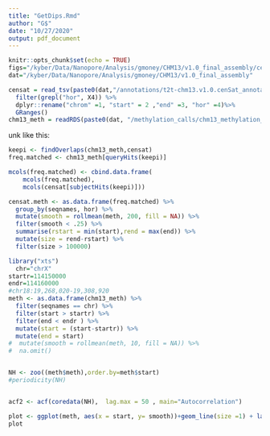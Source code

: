 ```yaml
---
title: "GetDips.Rmd"
author: "G$"
date: "10/27/2020"
output: pdf_document
---
```


```r
knitr::opts_chunk$set(echo = TRUE)
figs="/kyber/Data/Nanopore/Analysis/gmoney/CHM13/v1.0_final_assembly/censat/figures"
dat="/kyber/Data/Nanopore/Analysis/gmoney/CHM13/v1.0_final_assembly"

censat = read_tsv(paste0(dat,"/annotations/t2t-chm13.v1.0.cenSat_annotation.bed"), col_names = F) %>% 
  filter(grepl("hor", X4)) %>%
  dplyr::rename("chrom" =1, "start" = 2 ,"end" =3, "hor" =4)%>%
  GRanges()
chm13_meth = readRDS(paste0(dat, "/methylation_calls/chm13_methylation_50kb.rds"))
```
unk like this:

```r

keepi <- findOverlaps(chm13_meth,censat)
freq.matched <- chm13_meth[queryHits(keepi)]

mcols(freq.matched) <- cbind.data.frame(
    mcols(freq.matched),
    mcols(censat[subjectHits(keepi)]))

censat.meth <- as.data.frame(freq.matched) %>%
  group_by(seqnames, hor) %>%
  mutate(smooth = rollmean(meth, 200, fill = NA)) %>%
  filter(smooth < .25) %>%
  summarise(rstart = min(start),rend = max(end)) %>%
  mutate(size = rend-rstart) %>%
  filter(size > 100000)
```
```r
library("xts")
  chr="chrX"
startr=114150000
endr=114160000
#chr18:19,268,020-19,308,920
meth <- as.data.frame(chm13_meth) %>%
  filter(seqnames == chr) %>%
  filter(start > startr) %>%
  filter(end < endr ) %>%
  mutate(start = (start-startr)) %>%
  mutate(end = start) 
#  mutate(smooth = rollmean(meth, 10, fill = NA)) %>%
#  na.omit()


NH <- zoo((meth$meth),order.by=meth$start)
#periodicity(NH)


acf2 <- acf(coredata(NH),  lag.max = 50 , main="Autocorrelation")

plot <- ggplot(meth, aes(x = start, y= smooth))+geom_line(size =1) + labs(x="Genomic coordinates (Mb)", y="Methylation")+theme_classic(base_size = 25)+ylim(0,1)#+xlim((rstart/1e6),(rend/1e6))
plot
```


